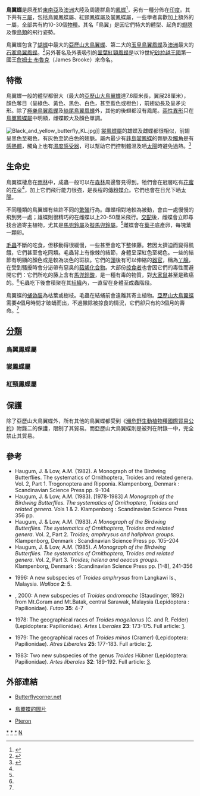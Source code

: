 {{NoteTA
|G1=Butterfly
}}
{{Automatic Taxobox
| taxon = Troidini
| image = Pair of Cairns Birdwing Butterflys Kuranda Butterfly Sanctuary.jpg
| image_caption = [[石冢鳥翼鳳蝶|石冢鳥翼鳳蝶]]
| subdivision_ranks = [[属|属]]
| subdivision = '''鳥翼鳳蝶屬 ''Ornithoptera'''''<br/>'''紅頸鳳蝶屬 ''Trogonoptera'''''<br/>'''裳鳳蝶屬 ''Troides'''''<br/>
物種繁多，詳見正文。
| type_species = 每一個[[屬|屬]]都有一個模式種，詳見正文。
}}

'''鳥翼蝶'''是原產於[[東南亞|東南亞]]及[[澳洲|澳洲]]大陸及周邊群島的[[鳳蝶|鳳蝶]]<ref name=AMNH>{{Cite web|author=American Museum of Natural History|url=http://sciencebulletins.amnh.org/biobulletin/biobulletin/story845.html|title=BioBulletin: Birdwing butterflies|accessdate=2005-06-28|deadurl=yes|archiveurl=https://web.archive.org/web/20050817204117/http://sciencebulletins.amnh.org/biobulletin/biobulletin/story845.html|archivedate=2005-08-17}}</ref>，另有一種分佈在[[印度|印度]]。其下共有三[[屬|屬]]，包括鳥翼鳳蝶屬、紅頸鳳蝶屬及裳鳳蝶屬，一些學者喜歡加上額外的一屬，全部共有約10-30個[[物種|物種]]。其名「鳥翼」是因它們特大的體型、起角的[[翅膀|翅膀]]及像[[鳥類|鳥類]]的飛行姿勢。

鳥翼蝶包含了[[蝴蝶|蝴蝶]]中最大的[[亞歷山大鳥翼蝶|亞歷山大鳥翼蝶]]、第二大的[[玉皇鳥翼鳳蝶|玉皇鳥翼鳳蝶]]及[[澳洲|澳洲]]最大的[[石冢鳥翼鳳蝶|石冢鳥翼鳳蝶]]。<ref name=reed2001>{{Cite web|author=Reed, R. D., and Sperling, F. A. H.|year=2001|url=http://tolweb.org/tree?group=Papilionidae&contgroup=Papilionoidea|title=Tree of Life: Papilionidae|accessdate=2005-06-28}}</ref>另外著名及外表吸引的[[翠葉紅頸鳳蝶|翠葉紅頸鳳蝶]]是以19世紀[[砂拉越王國|砂拉越王國]]第一國王[[詹姆士·布魯克|詹姆士·布魯克]]（James Brooke）來命名。

== 特徵 ==
鳥翼蝶一般的體型都很大（最大的[[亞歷山大鳥翼蝶|亞歷山大鳥翼蝶]]達7.6厘米長，翼展28厘米），顏色奪目（呈綠色、黃色、黑色、白色，甚至藍色或橙色），前翅幼長及呈矛尖形。除了[[極樂鳥翼鳳蝶|極樂鳥翼鳳蝶]]及[[絲尾鳥翼鳳蝶|絲尾鳥翼鳳蝶]]外，其他的後翅都沒有鳳尾。[[兩性異形|兩性異形]]只在[[鳥翼鳳蝶屬|鳥翼鳳蝶屬]]中明顯，雌蝶較大及顏色單調。

[[Image:Black_and_yellow_butterfly_KL.jpg|left]]]]
[[裳鳳蝶屬|裳鳳蝶屬]]的雄蝶及雌蝶都很相似，前翅呈黑色至褐色，有灰色至奶白色的翅脈。屬內最少有[[菲島裳鳳蝶|菲島裳鳳蝶]]的臀脈及[[觸角|觸角]]是有[[感熱體|感熱體]]，觸角上也有[[濕度感受器|濕度感受器]]，可以幫助它們控制體溫及哂[[太陽|太陽]]時避免過熱。<ref name=campbell2002>{{Cite journal en|author=Campbell, A. L., Naik, R. R., Sowards, L., and Stone, M. O.|year=2002|url=http://web.neurobio.arizona.edu/gronenberg/nrsc581/thermo/biologicalinfraredsenses.pdf|title=Biological infrared imaging and sensing|journal=Micron|volume=33|pages=211-225|access-date=2008-09-11|archive-url=https://web.archive.org/web/20030615223813/http://web.neurobio.arizona.edu/gronenberg/nrsc581/thermo/biologicalinfraredsenses.pdf|archive-date=2003-06-15|dead-url=yes}}</ref>

== 生命史 ==
鳥翼蝶棲息在[[雨林|雨林]]中，成蟲一般可以在[[森林|森林]]周邊瞥見得到。牠們會在冠層吃有[[花蜜|花蜜]]的[[花朵|花朵]]<ref name=AMNH/>，加上它們飛行能力很強，是長程的[[傳粉媒介|傳粉媒介]]。它們也會在日光下晒[[太陽|太陽]]。

不同種類的鳥翼蝶有些許不同的[[繁殖|繁殖]]行為。雌蝶相對地較為被動，會由一處慢慢的飛到另一處；雄蝶則很精巧的在雌蝶以上20-50厘米飛行。[[交配|交配]]後，雌蝶會立即尋找合適寄主植物，尤其是[[馬兜鈴屬|馬兜鈴屬]]及[[擬馬兜鈴屬|擬馬兜鈴屬]]。<ref name=reed2001/>雌蝶會在[[葉子|葉子]]底產卵，每塊葉一顆卵。

[[毛蟲|毛蟲]]不斷的吃食，但移動得很緩慢，一些甚至會吃下整條藤。若因太擠迫而變得飢餓，它們甚至會吃同類。毛蟲背上有像棘的結節，身體呈深紅色至褐色。一些的結節有明顯的顏色或是較為淡色的斑紋。它們的[[頭|頭]]後有可以伸縮的[[器官|器官]]，稱為[[丫腺|丫腺]]，在受到騷擾時會分泌帶有惡臭的[[萜烯|萜烯]][[化合物|化合物]]。大部份[[掠食者|掠食者]]也會因它們的毒性而避開它們：它們所吃的藤上含有[[馬兜鈴酸|馬兜鈴酸]]，是一種有毒的物質，對[[大家鼠|大家鼠]]甚至是致癌的。<ref name=reed2001/>毛蟲吃下後會積聚在其[[组织_(生物学)|組織]]內，一直留在身體至成蟲階段。

鳥翼蝶的[[蛹|蛹]][[偽裝|偽裝]]為枯葉或樹枝。毛蟲在結蛹前會遠離其寄主植物。[[亞歷山大鳥翼蝶|亞歷山大鳥翼蝶]]需要4個月時間才破蛹而出，不過撇除被掠食的情況，它們卻只有約3個月的壽命。<ref name=AMNH/>

== [[生物分類學|分類]] ==
=== 鳥翼鳳蝶屬 ===
{{main|鳥翼鳳蝶屬}}

=== 裳鳳蝶屬 ===
{{main|裳鳳蝶屬}}

=== 紅頸鳳蝶屬 ===
{{main|紅頸鳳蝶屬}}

== 保護 ==
除了亞歷山大鳥翼蝶外，所有其他的鳥翼蝶都受到《[[瀕危野生動植物種國際貿易公約|瀕危野生動植物種國際貿易公約]]》附錄二的保護，限制了其貿易。而亞歷山大鳥翼蝶則是被列在附錄一中，完全禁止其貿易。

==參考==
{{reflist}}
* Haugum, J. & Low, A.M. (1982). A Monograph of the Birdwing Butterflies. The systematics of Ornithoptera, Troides and related genera. Vol. 2, Part 1. Trogonoptera and Ripponia. Klampenborg, Denmark : Scandinavian Science Press pp. 9–104
* Haugum, J. & Low, A.M. (1983). [1978-1983] ''A Monograph of the Birdwing Butterflies. The systematics of Ornithoptera, Troides and related genera''. Vols 1 & 2. Klampenborg : Scandinavian Science Press 356 pp.
* Haugum, J. & Low, A.M. (1983). ''A Monograph of the Birdwing Butterflies. The systematics of Ornithoptera, Troides and related genera''. Vol. 2, Part 2. ''Troides; amphrysus and haliphron groups''. Klampenborg, Denmark : Scandinavian Science Press pp. 105–204
* Haugum, J. & Low, A.M. (1985). ''A Monograph of the Birdwing Butterflies. The systematics of Ornithoptera, Troides and related genera''. Vol. 2, Part 3. ''Troides; helena and aeacus groups''. Klampenborg, Denmark : Scandinavian Science Press pp. [1-8], 241-356
* {{aut|Morita, S.}} 1996: A new subspecies of ''Troides amphrysus'' from Langkawi Is., Malaysia. ''Wallace'' '''2''': 5.
* {{aut|Morita, S.}}, 2000:  A new subspecies of ''Troides andromache'' (Staudinger, 1892) from Mt.Goram and Mt.Batak, central Sarawak, Malaysia (Lepidoptera : Papilionidae). ''Futao'' '''35''': 4-7
* {{aut|Okano, M. & J. Ohkura}} 1978: The geographical races of ''Troides magellanus'' (C. and R. Felder) (Lepidoptera: Papilionidae). ''Artes Liberales'' '''23''': 173-175. Full article: [https://web.archive.org/web/20131019144658/http://ir.iwate-u.ac.jp/dspace/bitstream/10140/2215/1/al-no23p173-175.pdf].
* {{aut|Okano, M. & J. Ohkura}} 1979: The geographical races of ''Troides minos'' (Cramer) (Lepidoptera: Papilionidae). ''Atres Liberales'' '''25''': 177-183. Full article: [https://web.archive.org/web/20140504192839/http://ir.iwate-u.ac.jp/dspace/bitstream/10140/2230/1/al-no25p177-183.pdf].
* {{aut|Okano, M. & T. Okano}} 1983: Two new subspecies of the genus ''Troides'' Hübner (Lepidoptera: Papilionidae). ''Artes liberales'' '''32''': 189-192. Full article: [https://web.archive.org/web/20140504204458/http://ir.iwate-u.ac.jp/dspace/bitstream/10140/2304/1/al-no32p189-192.pdf].

==外部連結==
* {{en}}[https://web.archive.org/web/20080601083415/http://en.butterflycorner.net/Genus-ORNITHOPTERA.937.0.html Butterflycorner.net]
* [https://web.archive.org/web/20090804013723/http://www.goliathus.cz/en/museum-birdwings-26.html 鳥翼蝶的圖片]
* {{ja}}[http://www.pteron-world.com/topics/classfication/papilionidae/troidini.html Pteron]

{{Commons category|Papilio}}
{{Taxonbar}}

[[Category:鳥翼鳳蝶|*]]
[[Category:裳鳳蝶|*]]
[[Category:紅頸鳳蝶|*]]
[[Category:裳鳳蝶族|N]]